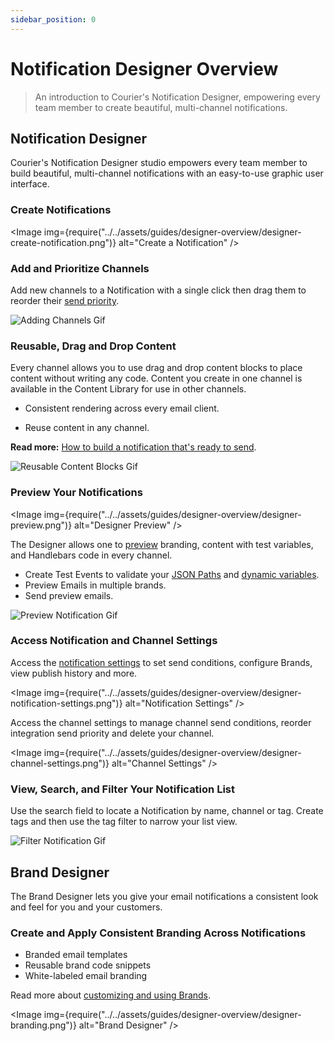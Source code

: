 ```yaml
---
sidebar_position: 0
---
```



# Notification Designer Overview

>An introduction to Courier's Notification Designer, empowering every team member to create beautiful, multi-channel notifications.

## Notification Designer

Courier's Notification Designer studio empowers every team member to build beautiful, multi-channel notifications with an easy-to-use graphic user interface.

### Create Notifications

<Image
  img={require("../../assets/guides/designer-overview/designer-create-notification.png")}
  alt="Create a Notification"
/>

### Add and Prioritize Channels

Add new channels to a Notification with a single click then drag them to reorder their [send priority](../../sending-notifications/channel-priority.mdx).

<GifWrapper width={916} height={620} caption="Add a Channel to Your Notifications">

![Adding Channels Gif](../../assets/guides/designer-overview/designer-select-channel.gif)

</GifWrapper>

### Reusable, Drag and Drop Content

Every channel allows you to use drag and drop content blocks to place content without writing any code. Content you create in one channel is available in the Content Library for use in other channels.

- Consistent rendering across every email client.

- Reuse content in any channel. 

**Read more:** [How to build a notification that's ready to send](design-a-notification.mdx).

<GifWrapper width={1011} height={616} caption="Reusable Content Blocks">

![Reusable Content Blocks Gif](../../assets/guides/designer-overview/designer-reusable-content.gif)

</GifWrapper>

### Preview Your Notifications

<Image
  img={require("../../assets/guides/designer-overview/designer-preview.png")}
  alt="Designer Preview"
/>

The Designer allows one to [preview](how-to-preview-notification.mdx) branding, content with test variables, and Handlebars code in every channel.

- Create Test Events to validate your [JSON Paths](https://help.courier.com/en/articles/4339703-json-paths-and-variables-basics) and [dynamic variables](https://help.courier.com/en/articles/4260757-using-variables-to-insert-data-into-a-notification). <!-- Link follow-up doc -->
- Preview Emails in multiple brands.
- Send preview emails.

<GifWrapper width={710} height={755} caption="Preview Notification">

![Preview Notification Gif](../../assets/guides/designer-overview/designer-preview-brand.gif)

</GifWrapper>

### Access Notification and Channel Settings

Access the [notification settings](https://help.courier.com/en/articles/4333977-notification-settings-overview) to set send conditions, configure Brands, view publish history and more. <!-- Link follow-up doc -->

<Image
  img={require("../../assets/guides/designer-overview/designer-notification-settings.png")}
  alt="Notification Settings"
/>

Access the channel settings to manage channel send conditions, reorder integration send priority and delete your channel.

<Image
  img={require("../../assets/guides/designer-overview/designer-channel-settings.png")}
  alt="Channel Settings"
/>

### View, Search, and Filter Your Notification List

Use the search field to locate a Notification by name, channel or tag. Create tags and then use the tag filter to narrow your list view.

<GifWrapper width={1018} height={538} caption="Filter Your Notifications">

![Filter Notification Gif](../../assets/guides/designer-overview/designer-filter.gif)

</GifWrapper>

## Brand Designer

The Brand Designer lets you give your email notifications a consistent look and feel for you and your customers.

### Create and Apply Consistent Branding Across Notifications

- Branded email templates
- Reusable brand code snippets 
- White-labeled email branding

Read more about [customizing and using Brands](../brands/how-to-use-brands-to-customize.mdx).

<Image
  img={require("../../assets/guides/designer-overview/designer-branding.png")}
  alt="Brand Designer"
/>